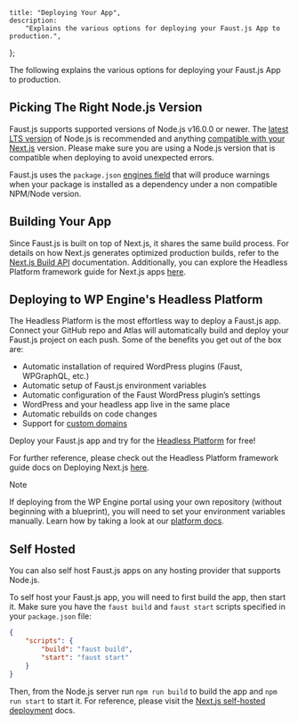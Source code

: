 	title: "Deploying Your App",
	description:
		"Explains the various options for deploying your Faust.js App to production.",
};

The following explains the various options for deploying your Faust.js App to production.

## Picking The Right Node.js Version

Faust.js supports supported versions of Node.js v16.0.0 or newer. The [latest LTS version](https://nodejs.org/en/about/previous-releases) of Node.js is recommended and anything [compatible with your Next.js](https://nextjs.org/docs/pages/getting-started/installation) version. Please make sure you are using a Node.js version that is compatible when deploying to avoid unexpected errors.

Faust.js uses the `package.json` [engines field](https://docs.npmjs.com/cli/v9/configuring-npm/package-json#engines) that will produce warnings when your package is installed as a dependency under a non compatible NPM/Node version.

## Building Your App

Since Faust.js is built on top of Next.js, it shares the same build process. For details on how Next.js generates optimized production builds, refer to the [Next.js Build API](https://nextjs.org/docs/pages/building-your-application/deploying#nextjs-build-api) documentation. Additionally, you can explore the Headless Platform framework guide for Next.js apps [here](https://developers.wpengine.com/docs/atlas/framework-guides/next-js/next/).

## Deploying to WP Engine's Headless Platform

The Headless Platform is the most effortless way to deploy a Faust.js app. Connect your GitHub repo and Atlas will automatically build and deploy your Faust.js project on each push. Some of the benefits you get out of the box are:

- Automatic installation of required WordPress plugins (Faust, WPGraphQL, etc.)
- Automatic setup of Faust.js environment variables
- Automatic configuration of the Faust WordPress plugin’s settings
- WordPress and your headless app live in the same place
- Automatic rebuilds on code changes
- Support for [custom domains](https://wpengine.com/support/add-domain-in-user-portal/)

Deploy your Faust.js app and try for the [Headless Platform](https://wpengine.com/headless-wordpress/#form) for free!

For further reference, please check out the Headless Platform framework guide docs on Deploying Next.js [here](https://developers.wpengine.com/docs/atlas/framework-guides/next-js/next/).

> [!NOTE]
> If deploying from the WP Engine portal using your own repository (without beginning with a blueprint), you will need to set your environment variables manually. Learn how by taking a look at our [platform docs](https://developers.wpengine.com/docs/atlas/getting-started/deploy-from-existing-repo/#set-environment-variables-optional).

## Self Hosted

You can also self host Faust.js apps on any hosting provider that supports Node.js.

To self host your Faust.js app, you will need to first build the app, then start it. Make sure you have the `faust build` and `faust start` scripts specified in your `package.json` file:

```json title="package.json"
{
	"scripts": {
		"build": "faust build",
		"start": "faust start"
	}
}
```

Then, from the Node.js server run `npm run build` to build the app and `npm run start` to start it.
For reference, please visit the [Next.js self-hosted deployment](https://nextjs.org/docs/pages/building-your-application/deploying#self-hosting) docs.
